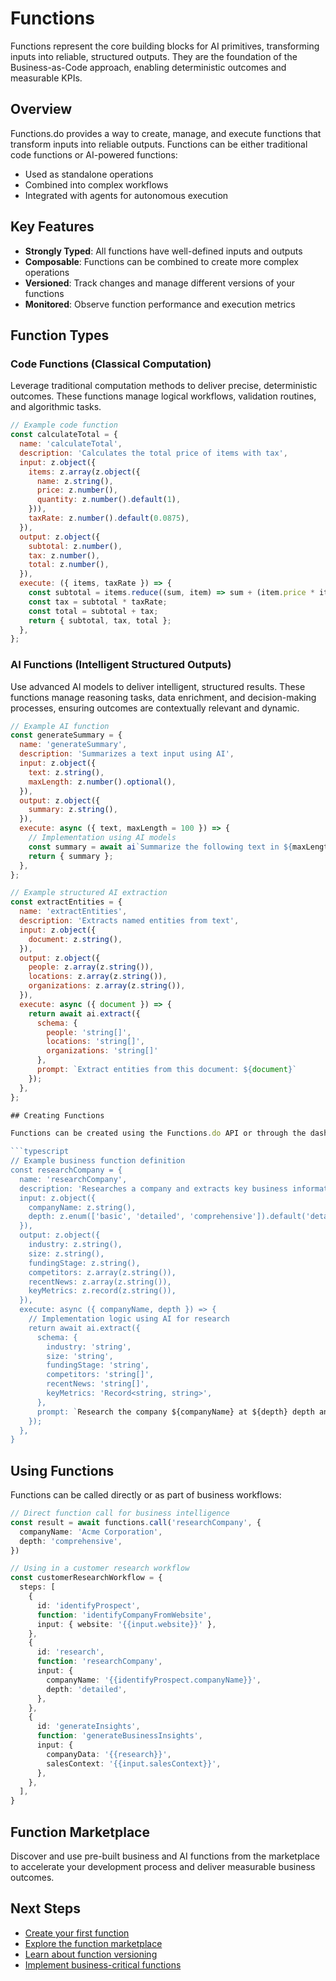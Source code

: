 # Functions

Functions represent the core building blocks for AI primitives, transforming inputs into reliable, structured outputs. They are the foundation of the Business-as-Code approach, enabling deterministic outcomes and measurable KPIs.

## Overview

Functions.do provides a way to create, manage, and execute functions that transform inputs into reliable outputs. Functions can be either traditional code functions or AI-powered functions:

- Used as standalone operations
- Combined into complex workflows
- Integrated with agents for autonomous execution

## Key Features

- **Strongly Typed**: All functions have well-defined inputs and outputs
- **Composable**: Functions can be combined to create more complex operations
- **Versioned**: Track changes and manage different versions of your functions
- **Monitored**: Observe function performance and execution metrics

## Function Types

### Code Functions (Classical Computation)

Leverage traditional computation methods to deliver precise, deterministic outcomes. These functions manage logical workflows, validation routines, and algorithmic tasks.

```javascript
// Example code function
const calculateTotal = {
  name: 'calculateTotal',
  description: 'Calculates the total price of items with tax',
  input: z.object({
    items: z.array(z.object({
      name: z.string(),
      price: z.number(),
      quantity: z.number().default(1),
    })),
    taxRate: z.number().default(0.0875),
  }),
  output: z.object({
    subtotal: z.number(),
    tax: z.number(),
    total: z.number(),
  }),
  execute: ({ items, taxRate }) => {
    const subtotal = items.reduce((sum, item) => sum + (item.price * item.quantity), 0);
    const tax = subtotal * taxRate;
    const total = subtotal + tax;
    return { subtotal, tax, total };
  },
};
```

### AI Functions (Intelligent Structured Outputs)

Use advanced AI models to deliver intelligent, structured results. These functions manage reasoning tasks, data enrichment, and decision-making processes, ensuring outcomes are contextually relevant and dynamic.

```javascript
// Example AI function
const generateSummary = {
  name: 'generateSummary',
  description: 'Summarizes a text input using AI',
  input: z.object({
    text: z.string(),
    maxLength: z.number().optional(),
  }),
  output: z.object({
    summary: z.string(),
  }),
  execute: async ({ text, maxLength = 100 }) => {
    // Implementation using AI models
    const summary = await ai`Summarize the following text in ${maxLength} words: ${text}`;
    return { summary };
  },
};

// Example structured AI extraction
const extractEntities = {
  name: 'extractEntities',
  description: 'Extracts named entities from text',
  input: z.object({
    document: z.string(),
  }),
  output: z.object({
    people: z.array(z.string()),
    locations: z.array(z.string()),
    organizations: z.array(z.string()),
  }),
  execute: async ({ document }) => {
    return await ai.extract({
      schema: {
        people: 'string[]',
        locations: 'string[]',
        organizations: 'string[]'
      },
      prompt: `Extract entities from this document: ${document}`
    });
  },
};

## Creating Functions

Functions can be created using the Functions.do API or through the dashboard interface.

```typescript
// Example business function definition
const researchCompany = {
  name: 'researchCompany',
  description: 'Researches a company and extracts key business information',
  input: z.object({
    companyName: z.string(),
    depth: z.enum(['basic', 'detailed', 'comprehensive']).default('detailed'),
  }),
  output: z.object({
    industry: z.string(),
    size: z.string(),
    fundingStage: z.string(),
    competitors: z.array(z.string()),
    recentNews: z.array(z.string()),
    keyMetrics: z.record(z.string()),
  }),
  execute: async ({ companyName, depth }) => {
    // Implementation logic using AI for research
    return await ai.extract({
      schema: {
        industry: 'string',
        size: 'string',
        fundingStage: 'string',
        competitors: 'string[]',
        recentNews: 'string[]',
        keyMetrics: 'Record<string, string>',
      },
      prompt: `Research the company ${companyName} at ${depth} depth and extract key business information`
    });
  },
}
```

## Using Functions

Functions can be called directly or as part of business workflows:

```typescript
// Direct function call for business intelligence
const result = await functions.call('researchCompany', {
  companyName: 'Acme Corporation',
  depth: 'comprehensive',
})

// Using in a customer research workflow
const customerResearchWorkflow = {
  steps: [
    {
      id: 'identifyProspect',
      function: 'identifyCompanyFromWebsite',
      input: { website: '{{input.website}}' },
    },
    {
      id: 'research',
      function: 'researchCompany',
      input: { 
        companyName: '{{identifyProspect.companyName}}',
        depth: 'detailed',
      },
    },
    {
      id: 'generateInsights',
      function: 'generateBusinessInsights',
      input: { 
        companyData: '{{research}}',
        salesContext: '{{input.salesContext}}',
      },
    },
  ],
}
```

## Function Marketplace

Discover and use pre-built business and AI functions from the marketplace to accelerate your development process and deliver measurable business outcomes.

## Next Steps

- [Create your first function](/ai/functions/create)
- [Explore the function marketplace](/ai/functions/marketplace)
- [Learn about function versioning](/ai/functions/versioning)
- [Implement business-critical functions](/ai/functions/business-critical)
